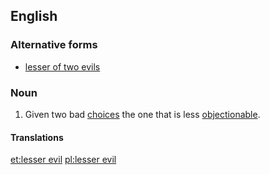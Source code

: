 ==English==
{{wikipedia}}

===Alternative forms===
* [[lesser of two evils]]

===Noun===
{{en-noun|-}}

# Given two bad [[choice]]s the one that is less [[objectionable]].

====Translations====
{{trans-top|given two bad choices the one that is less objectionable}}
{{trans-mid}}
{{ztans-bottom}}

[[et:lesser evil]]
[[pl:lesser evil]]